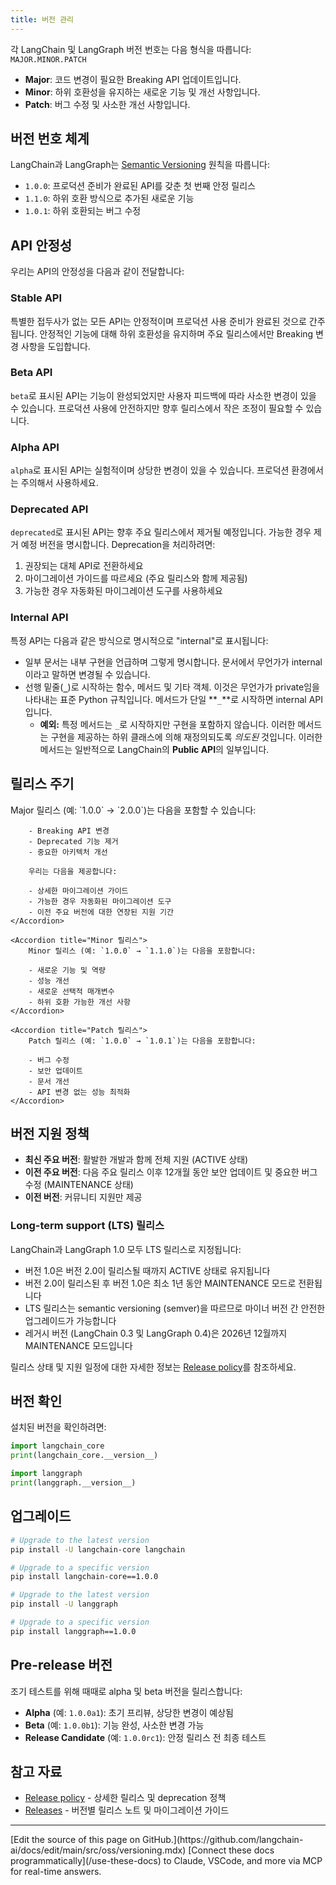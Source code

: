 ```yaml
---
title: 버전 관리
---
```




각 LangChain 및 LangGraph 버전 번호는 다음 형식을 따릅니다: `MAJOR.MINOR.PATCH`

- **Major**: 코드 변경이 필요한 Breaking API 업데이트입니다.
- **Minor**: 하위 호환성을 유지하는 새로운 기능 및 개선 사항입니다.
- **Patch**: 버그 수정 및 사소한 개선 사항입니다.

## 버전 번호 체계

LangChain과 LangGraph는 [Semantic Versioning](https://semver.org/) 원칙을 따릅니다:

- `1.0.0`: 프로덕션 준비가 완료된 API를 갖춘 첫 번째 안정 릴리스
- `1.1.0`: 하위 호환 방식으로 추가된 새로운 기능
- `1.0.1`: 하위 호환되는 버그 수정

## API 안정성

우리는 API의 안정성을 다음과 같이 전달합니다:

### Stable API

특별한 접두사가 없는 모든 API는 안정적이며 프로덕션 사용 준비가 완료된 것으로 간주됩니다. 안정적인 기능에 대해 하위 호환성을 유지하며 주요 릴리스에서만 Breaking 변경 사항을 도입합니다.

### Beta API

`beta`로 표시된 API는 기능이 완성되었지만 사용자 피드백에 따라 사소한 변경이 있을 수 있습니다. 프로덕션 사용에 안전하지만 향후 릴리스에서 작은 조정이 필요할 수 있습니다.

### Alpha API

`alpha`로 표시된 API는 실험적이며 상당한 변경이 있을 수 있습니다. 프로덕션 환경에서는 주의해서 사용하세요.

### Deprecated API

`deprecated`로 표시된 API는 향후 주요 릴리스에서 제거될 예정입니다. 가능한 경우 제거 예정 버전을 명시합니다. Deprecation을 처리하려면:

1. 권장되는 대체 API로 전환하세요
2. 마이그레이션 가이드를 따르세요 (주요 릴리스와 함께 제공됨)
3. 가능한 경우 자동화된 마이그레이션 도구를 사용하세요

### Internal API

특정 API는 다음과 같은 방식으로 명시적으로 "internal"로 표시됩니다:

- 일부 문서는 내부 구현을 언급하며 그렇게 명시합니다. 문서에서 무언가가 internal이라고 말하면 변경될 수 있습니다.
- 선행 밑줄(**`_`**)로 시작하는 함수, 메서드 및 기타 객체. 이것은 무언가가 private임을 나타내는 표준 Python 규칙입니다. 메서드가 단일 **`_`**로 시작하면 internal API입니다.
    - **예외:** 특정 메서드는 `_`로 시작하지만 구현을 포함하지 않습니다. 이러한 메서드는 구현을 제공하는 하위 클래스에 의해 재정의되도록 *의도된* 것입니다. 이러한 메서드는 일반적으로 LangChain의 **Public API**의 일부입니다.

## 릴리스 주기

<AccordionGroup>
    <Accordion title="Major 릴리스">
        Major 릴리스 (예: `1.0.0` → `2.0.0`)는 다음을 포함할 수 있습니다:

        - Breaking API 변경
        - Deprecated 기능 제거
        - 중요한 아키텍처 개선

        우리는 다음을 제공합니다:

        - 상세한 마이그레이션 가이드
        - 가능한 경우 자동화된 마이그레이션 도구
        - 이전 주요 버전에 대한 연장된 지원 기간
    </Accordion>

    <Accordion title="Minor 릴리스">
        Minor 릴리스 (예: `1.0.0` → `1.1.0`)는 다음을 포함합니다:

        - 새로운 기능 및 역량
        - 성능 개선
        - 새로운 선택적 매개변수
        - 하위 호환 가능한 개선 사항
    </Accordion>

    <Accordion title="Patch 릴리스">
        Patch 릴리스 (예: `1.0.0` → `1.0.1`)는 다음을 포함합니다:

        - 버그 수정
        - 보안 업데이트
        - 문서 개선
        - API 변경 없는 성능 최적화
    </Accordion>
</AccordionGroup>

## 버전 지원 정책

- **최신 주요 버전**: 활발한 개발과 함께 전체 지원 (ACTIVE 상태)
- **이전 주요 버전**: 다음 주요 릴리스 이후 12개월 동안 보안 업데이트 및 중요한 버그 수정 (MAINTENANCE 상태)
- **이전 버전**: 커뮤니티 지원만 제공

### Long-term support (LTS) 릴리스

LangChain과 LangGraph 1.0 모두 LTS 릴리스로 지정됩니다:
- 버전 1.0은 버전 2.0이 릴리스될 때까지 ACTIVE 상태로 유지됩니다
- 버전 2.0이 릴리스된 후 버전 1.0은 최소 1년 동안 MAINTENANCE 모드로 전환됩니다
- LTS 릴리스는 semantic versioning (semver)을 따르므로 마이너 버전 간 안전한 업그레이드가 가능합니다
- 레거시 버전 (LangChain 0.3 및 LangGraph 0.4)은 2026년 12월까지 MAINTENANCE 모드입니다

릴리스 상태 및 지원 일정에 대한 자세한 정보는 [Release policy](/oss/python/release-policy)를 참조하세요.

## 버전 확인

설치된 버전을 확인하려면:

<CodeGroup>

```python LangChain
import langchain_core
print(langchain_core.__version__)
```

```python LangGraph
import langgraph
print(langgraph.__version__)
```

</CodeGroup>




## 업그레이드

<CodeGroup>

```bash LangChain
# Upgrade to the latest version
pip install -U langchain-core langchain

# Upgrade to a specific version
pip install langchain-core==1.0.0
```

```bash LangGraph
# Upgrade to the latest version
pip install -U langgraph

# Upgrade to a specific version
pip install langgraph==1.0.0
```
</CodeGroup>




## Pre-release 버전

조기 테스트를 위해 때때로 alpha 및 beta 버전을 릴리스합니다:

- **Alpha** (예: `1.0.0a1`): 초기 프리뷰, 상당한 변경이 예상됨
- **Beta** (예: `1.0.0b1`): 기능 완성, 사소한 변경 가능
- **Release Candidate** (예: `1.0.0rc1`): 안정 릴리스 전 최종 테스트

## 참고 자료

- [Release policy](/oss/python/release-policy) - 상세한 릴리스 및 deprecation 정책
- [Releases](/oss/python/releases) - 버전별 릴리스 노트 및 마이그레이션 가이드

---

<Callout icon="pen-to-square" iconType="regular">
    [Edit the source of this page on GitHub.](https://github.com/langchain-ai/docs/edit/main/src/oss/versioning.mdx)
</Callout>
<Tip icon="terminal" iconType="regular">
    [Connect these docs programmatically](/use-these-docs) to Claude, VSCode, and more via MCP for    real-time answers.
</Tip>
